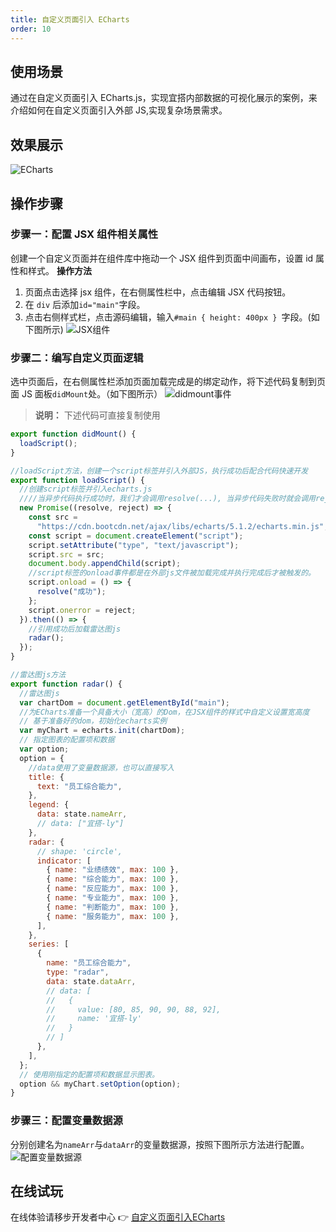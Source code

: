 ```yaml
---
title: 自定义页面引入 ECharts
order: 10
---
```


## 使用场景

通过在自定义页面引入 ECharts.js，实现宜搭内部数据的可视化展示的案例，来介绍如何在自定义页面引入外部 JS,实现复杂场景需求。

## 效果展示

![ECharts](https://img.alicdn.com/imgextra/i4/O1CN01Rs4j8G1lXGwudhPxk_!!6000000004828-2-tps-480-428.png)

## 操作步骤

### 步骤一：配置 JSX 组件相关属性

创建一个自定义页面并在组件库中拖动一个 JSX 组件到页面中间画布，设置 id 属性和样式。
**操作方法**

1. 页面点击选择 jsx 组件，在右侧属性栏中，点击编辑 JSX 代码按钮。
2. 在 `div` 后添加`id="main"`字段。
3. 点击右侧样式栏，点击源码编辑，输入`#main { height: 400px } `字段。(如下图所示)
   ![JSX组件](https://img.alicdn.com/imgextra/i4/O1CN019cOhGm1sQ854qGdnF_!!6000000005760-2-tps-1439-717.png)

### 步骤二：编写自定义页面逻辑

选中页面后，在右侧属性栏添加页面加载完成是的绑定动作，将下述代码复制到页面 JS 面板`didMount`处。（如下图所示）
![didmount事件](https://img.alicdn.com/imgextra/i4/O1CN01i0ZNZI25Jnc1gW1g4_!!6000000007506-2-tps-1439-808.png)

> **说明：**
> 下述代码可直接复制使用

```javascript
export function didMount() {
  loadScript();
}

//loadScript方法，创建一个script标签并引入外部JS，执行成功后配合代码快速开发
export function loadScript() {
  //创建script标签并引入echarts.js
  ////当异步代码执行成功时，我们才会调用resolve(...), 当异步代码失败时就会调用reject(...)
  new Promise((resolve, reject) => {
    const src =
      "https://cdn.bootcdn.net/ajax/libs/echarts/5.1.2/echarts.min.js";
    const script = document.createElement("script");
    script.setAttribute("type", "text/javascript");
    script.src = src;
    document.body.appendChild(script);
    //script标签的onload事件都是在外部js文件被加载完成并执行完成后才被触发的。
    script.onload = () => {
      resolve("成功");
    };
    script.onerror = reject;
  }).then(() => {
    //引用成功后加载雷达图js
    radar();
  });
}

//雷达图js方法
export function radar() {
  //雷达图js
  var chartDom = document.getElementById("main");
  //为ECharts准备一个具备大小（宽高）的Dom，在JSX组件的样式中自定义设置宽高度
  // 基于准备好的dom，初始化echarts实例
  var myChart = echarts.init(chartDom);
  // 指定图表的配置项和数据
  var option;
  option = {
    //data使用了变量数据源，也可以直接写入
    title: {
      text: "员工综合能力",
    },
    legend: {
      data: state.nameArr,
      // data: ["宜搭-ly"]
    },
    radar: {
      // shape: 'circle',
      indicator: [
        { name: "业绩绩效", max: 100 },
        { name: "综合能力", max: 100 },
        { name: "反应能力", max: 100 },
        { name: "专业能力", max: 100 },
        { name: "判断能力", max: 100 },
        { name: "服务能力", max: 100 },
      ],
    },
    series: [
      {
        name: "员工综合能力",
        type: "radar",
        data: state.dataArr,
        // data: [
        //   {
        //     value: [80, 85, 90, 90, 88, 92],
        //     name: '宜搭-ly'
        //   }
        // ]
      },
    ],
  };
  // 使用刚指定的配置项和数据显示图表。
  option && myChart.setOption(option);
}
```

### 步骤三：配置变量数据源
分别创建名为`nameArr`与`dataArr`的变量数据源，按照下图所示方法进行配置。
![配置变量数据源](https://img.alicdn.com/imgextra/i4/O1CN01lTBxkP1ehcaTbZ25C_!!6000000003903-2-tps-1340-808.png)

## 在线试玩
在线体验请移步开发者中心 👉 [自定义页面引入ECharts](https://www.aliwork.com/developer/introduct-echarts)